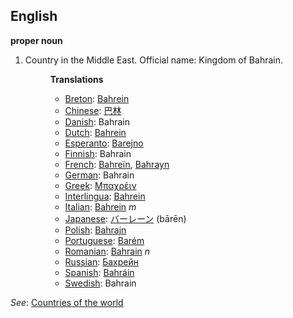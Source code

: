 ==English==

'''proper noun'''

# Country in the Middle East. Official name: Kingdom of Bahrain.
#:'''Translations'''
#:*[[Breton]]: [[Bahrein]]
#:*[[Chinese]]: [[巴林]]
#:*[[Danish]]: Bahrain
#:*[[Dutch]]: [[Bahrein]]
#:*[[Esperanto]]: [[Barejno]]
#:*[[Finnish]]: Bahrain
#:*[[French]]: [[Bahreïn]], [[Bahrayn]]
#:*[[German]]: Bahrain
#:*[[Greek]]: [[Μπαχρέιν]]
#:*[[Interlingua]]: [[Bahrein]]
#:*[[Italian]]: [[Bahrein]] ''m''
#:*[[Japanese]]: [[バーレーン]] (bārēn)
#:*[[Polish]]: [[Bahrajn]]
#:*[[Portuguese]]: [[Barém]]
#:*[[Romanian]]: [[Bahrain]] ''n''
#:*[[Russian]]: [[Бахрейн]]
#:*[[Spanish]]: [[Bahráin]]
#:*[[Swedish]]: Bahrain

''See'': [[Countries of the world]]